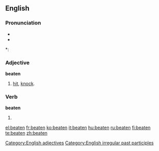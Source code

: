 ==English==

===Pronunciation===
* {{IPA|/'bitən/}}
* {{audio|en-us-beaten.ogg|Audio (US)}}

*: {{rhymes|iːtən}}

===Adjective===
'''beaten'''

# [[hit]], [[knock]].

===Verb===
'''beaten'''

# {{past participle of|[[beat]]}}
<!--this belongs on the pgae for "beat"===Translations===
* Dutch: [[geslagen]], [[geklopt]]-->

[[Category:English adjectives]]
[[Category:English irregular past participles]]

[[el:beaten]]
[[fr:beaten]]
[[ko:beaten]]
[[it:beaten]]
[[hu:beaten]]
[[ru:beaten]]
[[fi:beaten]]
[[te:beaten]]
[[zh:beaten]]